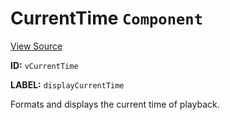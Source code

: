 
<Meta title="Packages/Player/Plugins/Controls/Control/Time/CurrentTime" />

# CurrentTime `Component`

[View Source](https://github.com/vime-js/vime/blob/master/packages/vime-player/src/plugins/controls/control/time/CurrentTime.svelte)

**ID:** `vCurrentTime`

**LABEL:** `displayCurrentTime`

Formats and displays the current time of playback.